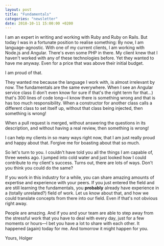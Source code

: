```yaml
---
layout: post
title: "Fundamentals"
categories: "newsletter"
date: 2018-10-11 15:00:00 +0200
---
```


I am an expert in writing and working with Ruby and Ruby on Rails. But today I was in a fortunate position to realise something: By now, I am language-agnostic. With one of my current clients, I am working with Node.js and Angular. There's even some PHP in there. My client knew that I haven't worked with any of these technologies before. Yet they wanted to have me anyway. Even for a price that was above their initial budget.
<!--more-->
I am proud of that.

They wanted me because the language I work with, is almost irrelevant by now. The fundamentals are the same everywhere. When I see an Angular service class (I don't even know for sure if that's the right term for that…) that's 300 lines of code long—I know there is something wrong and that is has too much responsibility. When a constructor for another class calls a different class to set itself up, without that class being injected, then something is wrong!

When a pull request is merged, without answering the questions in its description, and without having a real review, then something is wrong!

I can help my clients in so many ways right now, that I am just really proud and happy about that. Forgive me for boasting about that so much.  

So let's turn to you. I couldn't have told you all the things I am capable of, three weeks ago. I jumped into cold water and just looked how I could contribute to my client's success. Turns out, there are lots of ways. Don't you think you could do the same?

If you work in this industry for a while, you can share amazing amounts of expertise and experience with your peers. If you just entered the field and are still learning the fundamentals, you **probably** already have experience in a (totally unrelated?) field of work. Let us know about that, and how we could translate concepts from there into our field. Even if that's not obvious right away.

People are amazing. And if you and your team are able to step away from the stressful work that you have to deal with every day, just for a few moments or hours—I bet you have a lot to share with each other. It happened (again) today for me. And tomorrow it might happen for you.

Yours,
Holger